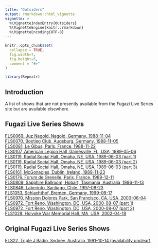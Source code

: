 ```yaml
---
title: "Outsiders"
output: rmarkdown::html_vignette
vignette: >
  %\VignetteIndexEntry{Outsiders}
  %\VignetteEngine{knitr::rmarkdown}
  %\VignetteEncoding{UTF-8}
---
```


```r
knitr::opts_chunk$set(
  collapse = TRUE,
  fig.width=7,
  fig.height=5,
  comment = "#>"
)
```

```r
library(Repeatr)
```

## Introduction

A list of shows that are not presently available from the Fugazi Live Series site but are available elsewhere.  

## Fugazi Live Series Shows

[FLS0069, Juz Nagold, Nagold, Germany, 1988-11-04](https://www.youtube.com/watch?v=h-0J7Djzplo&list=PLXzdYKOUH6xj_x0Uz273TSbqMFrG80fBn&index=8&pp=iAQB)<br>
[FLS0070, Bootleg Club, Augsburg, Germany, 1988-11-05](https://archive.org/details/fugazi1988-11-05)<br>
[FLS0081, Le Gibus, Paris, France, 1988-11-22](https://www.youtube.com/watch?v=PZY_e16_XN4&list=PLXzdYKOUH6xj_x0Uz273TSbqMFrG80fBn&index=10)<br>
[FLS0107, American Legion Hall, Gainesville, FL, USA, 1989-05-06](https://www.youtube.com/watch?v=vhBFLGz6dvU&list=PLXzdYKOUH6xj_x0Uz273TSbqMFrG80fBn&index=18&pp=iAQB)<br>
[FLS0119, Radial Social Hall, Omaha, NE, USA, 1989-06-03 (part 1)](https://www.youtube.com/watch?v=B9_hUYQ5nGc&list=PLXzdYKOUH6xj_x0Uz273TSbqMFrG80fBn&index=21&pp=iAQB)<br>
[FLS0119, Radial Social Hall, Omaha, NE, USA, 1989-06-03 (part 2)](https://www.youtube.com/watch?v=BBMO72_q82c&list=PLXzdYKOUH6xj_x0Uz273TSbqMFrG80fBn&index=22&pp=iAQB)<br>
[FLS0119, Radial Social Hall, Omaha, NE, USA, 1989-06-03 (part 3)](https://www.youtube.com/watch?v=UlP7s3dmr2c&list=PLXzdYKOUH6xj_x0Uz273TSbqMFrG80fBn&index=23&pp=iAQB)<br>
[FLS0161, McGonagles, Dublin, Ireland, 1989-11-23](https://www.youtube.com/watch?v=gwIbWL55gio&list=PLXzdYKOUH6xj_x0Uz273TSbqMFrG80fBn&index=27&pp=iAQB)<br>
[FLS0176, Forum de Grenelle, Paris, France, 1989-12-11](https://www.youtube.com/watch?v=ChUGjHfodgA&list=PLXzdYKOUH6xj_x0Uz273TSbqMFrG80fBn&index=30&pp=iAQB)<br>
[FLS0809, Sapphire Ballroom, Hobart, Tasmania, Australia, 1996-11-13](https://vimeo.com/65934803)<br>
[FLS0846, Laberinto, Santiago, Chile, 1997-08-23](https://www.youtube.com/watch?v=nsl17PjJYXU&t=297s)<br>
[FLS1053, Schlachthof, Bremen, Germany, 1999-09-17](https://www.youtube.com/watch?v=HgAJusbVqLU&list=PLXzdYKOUH6xj_x0Uz273TSbqMFrG80fBn&index=190)<br>
[FLS0970, Mission Dolores Park, San Francisco, CA, USA, 2000-06-04](https://www.youtube.com/watch?v=y7vR62XMNRo&list=PLXzdYKOUH6xj_x0Uz273TSbqMFrG80fBn&index=196&pp=iAQB)<br>
[FLS0972, Fort Reno, Washington, DC, USA, 2000-08-07 (part 1)](https://www.youtube.com/watch?v=dXX_CzyQZOE&list=PLXzdYKOUH6xj_x0Uz273TSbqMFrG80fBn&index=197)<br>
[FLS0972, Fort Reno, Washington, DC, USA, 2000-08-07 (part 2)](https://www.youtube.com/watch?v=YCniLqlEM7w&list=PLXzdYKOUH6xj_x0Uz273TSbqMFrG80fBn&index=198&pp=iAQB)<br>
[FLS1028, Holyoke War Memorial Hall, MA, USA, 2002-04-18](https://archive.org/details/Fugazi2002-04-18.AKGC1000s)<br>

## Original Fugazi Live Series Shows

[FLS22, Triple J Radio, Sydney, Australia, 1991-10-14 (availability unclear)](https://dischord.com/release/FLS22/sydney-au-oct-14-1991)

